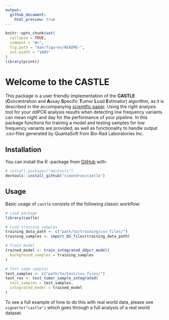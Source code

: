 ```yaml
---
output:
  github_document: 
    html_preview: true
---
```


<!-- README.md is generated from README.Rmd. Please edit that file -->

```r
knitr::opts_chunk$set(
  collapse = TRUE,
  comment = "#>",
  fig.path = "man/figures/README-",
  out.width = "100%"
)
library(printr)
```

# Welcome to the CASTLE

<!-- badges: start -->
<!-- badges: end -->

This package is a user friendly implementation of the **CASTLE** (**C**oncentration and **A**ssay **S**pecific **T**umor **L**oad **E**stimator) algorithm, as it is described in the accompanying [scientific paper](https://doi.org/10.1093/clinchem/hvab274). Using the right analysis tool for your ddPCR analysis results when detecting low frequency variants can mean night and day for the performance of your pipeline. In this package functions for training a model and testing samples for low frequency variants are provided, as well as functionality to handle output .csv-files generated by QuantaSoft from Bio-Rad Laboratories Inc.

## Installation

You can install the R -package from [GitHub](https://github.com/simondrue/castle/) with:

``` r
# install.packages("devtools")
devtools::install_github("simondrue/castle")
```

## Usage

Basic usage of `castle` consists of the following classic workflow:

```r
# Load package
library(castle)

# Load training samples
training_data_path <- c("path/to/training/csv_files/")
training_samples <- import_QS_files(training_data_path)

# Train model
trained_model <- train_integrated_ddpcr_model(
  background_samples = training_samples
)

# Test some samples
test_samples <- c("path/to/test/csv_files/")
test_res <- test_tumor_sample_integrated(
  test_samples = test_samples,
  integrated_model = trained_model
)
```

To see a full example of how to do this with real world data, please see `vignette("castle")` which goes through a full analysis of a real world dataset.
